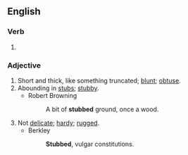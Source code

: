 ==English==

===Verb===
{{head|en|verb form}}

# {{en-past of|stub}}

===Adjective===
{{en-adj}}

# Short and thick, like something truncated; [[blunt]]; [[obtuse]].
# Abounding in [[stub]]s; [[stubby]].
#* Robert Browning
#*: A bit of '''stubbed''' ground, once a wood.
# Not [[delicate]]; [[hardy]]; [[rugged]].
#* Berkley
#*: '''Stubbed''', vulgar constitutions.
